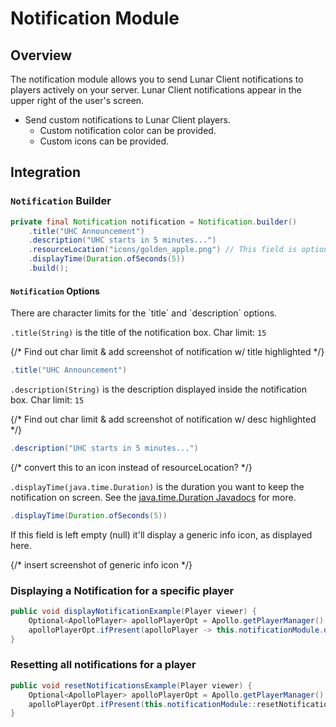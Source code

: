 
# Notification Module

## Overview

The notification module allows you to send Lunar Client notifications to players actively on your server. Lunar Client notifications appear in the upper right of the user's screen.

- Send custom notifications to Lunar Client players.
  - Custom notification color can be provided.
  - Custom icons can be provided.

## Integration

### `Notification` Builder

```java
private final Notification notification = Notification.builder()
    .title("UHC Announcement")
    .description("UHC starts in 5 minutes...")
    .resourceLocation("icons/golden_apple.png") // This field is optional
    .displayTime(Duration.ofSeconds(5))
    .build();
```

#### `Notification` Options

<Callout type="warning" emoji="⚠️">
  There are character limits for the `title` and `description` options.
</Callout>

`.title(String)` is the title of the notification box. Char limit: `15`

{/* Find out char limit & add screenshot of notification w/ title highlighted */}

```java
.title("UHC Announcement")
```

`.description(String)` is the description displayed inside the notification box. Char limit: `15`

{/* Find out char limit & add screenshot of notification w/ desc highlighted */}

```java
.description("UHC starts in 5 minutes...")
```

{/* convert this to an icon instead of resourceLocation? */}

`.displayTime(java.time.Duration)` is the duration you want to keep the notification on screen. See the [java.time.Duration Javadocs](https://docs.oracle.com/javase/8/docs/api/java/time/Duration.html) for more.

```java
.displayTime(Duration.ofSeconds(5))
```

If this field is left empty (null) it'll display a generic info icon, as displayed here.

{/* insert screenshot of generic info icon */}

### Displaying a Notification for a specific player

```java
public void displayNotificationExample(Player viewer) {
    Optional<ApolloPlayer> apolloPlayerOpt = Apollo.getPlayerManager().getPlayer(viewer.getUniqueId());
    apolloPlayerOpt.ifPresent(apolloPlayer -> this.notificationModule.displayNotification(apolloPlayer, this.uhcAnnouncement));
}
```

### Resetting all notifications for a player

```java
public void resetNotificationsExample(Player viewer) {
    Optional<ApolloPlayer> apolloPlayerOpt = Apollo.getPlayerManager().getPlayer(viewer.getUniqueId());
    apolloPlayerOpt.ifPresent(this.notificationModule::resetNotifications);
}
```

